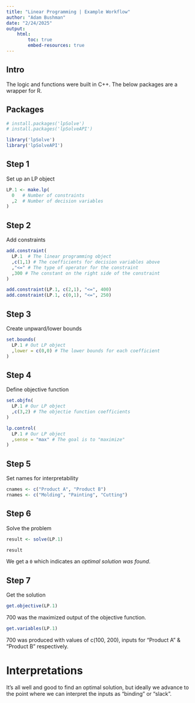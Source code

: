 ```yaml
---
title: "Linear Programming | Example Workflow"
author: "Adam Bushman"
date: "2/24/2025"
output:
    html:
        toc: true
        embed-resources: true
---
```



## Intro

The logic and functions were built in C++. The below packages are a wrapper for R.


## Packages

```r
# install.packages('lpSolve')
# install.packages('lpSolveAPI')

library('lpSolve')
library('lpSolveAPI')
```



## Step 1

Set up an LP object

```r
LP.1 <- make.lp(
  0   # Number of constraints
  ,2  # Number of decision variables
)
```


## Step 2

Add constraints

```r
add.constraint(
  LP.1  # The linear programming object
  ,c(1,1) # The coefficients for decision variables above
  ,"<=" # The type of operator for the constraint
  ,300 # The constant on the right side of the constraint
)

add.constraint(LP.1, c(2,1), "<=", 400)
add.constraint(LP.1, c(0,1), "<=", 250)
```


## Step 3

Create unpward/lower bounds

```r
set.bounds(
  LP.1 # Out LP object
  ,lower = c(0,0) # The lower bounds for each coefficient
)
```



## Step 4

Define objective function

```r
set.objfn(
  LP.1 # Our LP object
  ,c(3,2) # The objectie function coefficients
)

lp.control(
  LP.1 # Our LP object
  ,sense = "max" # The goal is to "maximize"
)
```


## Step 5

Set names for interpretability

```r
cnames <- c("Product A", "Product B")
rnames <- c("Molding", "Painting", "Cutting")
```


## Step 6

Solve the problem

```r
result <- solve(LP.1)

result
```

We get a `0` which indicates an *optimal solution was found*. 


## Step 7

Get the solution

```r
get.objective(LP.1)

```

700 was the maximized output of the objective function.


```r
get.variables(LP.1)
```

700 was produced with values of c(100, 200), inputs for "Product A" & "Product B" respectively.

# Interpretations

It's all well and good to find an optimal solution, but ideally we advance to the point where we can interpret the inputs as "binding" or "slack".